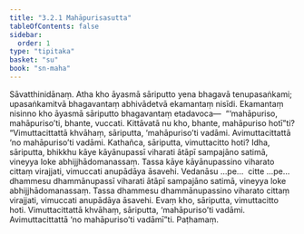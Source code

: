 ```yaml
---
title: "3.2.1 Mahāpurisasutta"
tableOfContents: false
sidebar:
  order: 1
type: "tipitaka"
basket: "su"
book: "sn-maha"
---
```



<DynamicBreadcrumb />

<Division number="377" book="sn-maha" bookNo="14" page="137">

<Paragraph number="811" book="sn-maha">
Sāvatthinidānaṃ. Atha kho āyasmā sāriputto yena bhagavā tenupasaṅkami; upasaṅkamitvā bhagavantaṃ abhivādetvā ekamantaṃ nisīdi. Ekamantaṃ nisinno kho āyasmā sāriputto bhagavantaṃ etadavoca—  “‘mahāpuriso, mahāpuriso’ti, bhante, vuccati. Kittāvatā nu kho, bhante, mahāpuriso hotī”ti? “Vimuttacittattā khvāhaṃ, sāriputta, ‘mahāpuriso’ti vadāmi. Avimuttacittattā ‘no mahāpuriso’ti vadāmi.
</Paragraph>

<Paragraph number="812" book="sn-maha">
Kathañca, sāriputta, vimuttacitto hoti? Idha, sāriputta, bhikkhu kāye kāyānupassī viharati ātāpī sampajāno satimā, vineyya loke abhijjhādomanassaṃ. Tassa kāye kāyānupassino viharato cittaṃ virajjati, vimuccati anupādāya āsavehi. Vedanāsu …pe…  citte …pe…  dhammesu dhammānupassī viharati ātāpī sampajāno satimā, vineyya loke abhijjhādomanassaṃ. Tassa dhammesu dhammānupassino viharato cittaṃ virajjati, vimuccati anupādāya āsavehi. Evaṃ kho, sāriputta, vimuttacitto hoti. Vimuttacittattā khvāhaṃ, sāriputta, ‘mahāpuriso’ti vadāmi. Avimuttacittattā ‘no mahāpuriso’ti vadāmī”ti.

</Paragraph>
</Division>

<Paragraph number="813" type="center" book="sn-maha">
Paṭhamaṃ.
</Paragraph>